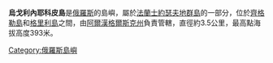 '''烏戈利內耶科皮島'''是[[俄羅斯|俄羅斯]]的島嶼，屬於[[法蘭士約瑟夫地群島|法蘭士約瑟夫地群島]]的一部分，位於[[齊格勒島|齊格勒島]]和[[格里利島|格里利島]]之間，由[[阿爾漢格爾斯克州|阿爾漢格爾斯克州]]負責管轄，直徑約3.5公里，最高點海拔高度393米。

[[Category:俄羅斯島嶼|Category:俄羅斯島嶼]]
{{Russia-geo-stub}}